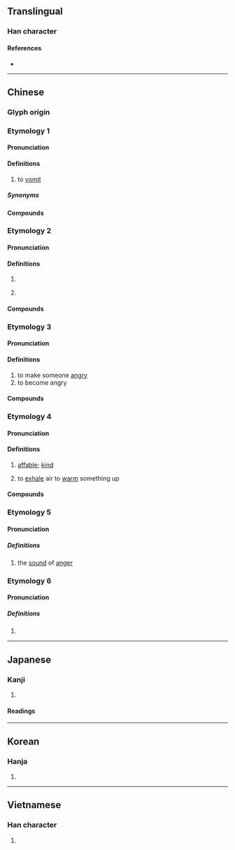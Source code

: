 {{also|呕}}
{{character info/new}}
==Translingual==

===Han character===
{{Han char|rn=30|rad=口|as=11|sn=14|four=61016|canj=RSRR|ids=⿰口區}}

====References====
* {{Han ref|kx=0206.040|dkj=04200|dj=0429.020|hdz=10674.120|uh=5614|ud=22036|bh=B9C3|bd=47555}}

----

==Chinese==

===Glyph origin===
{{Han etym}}

===Etymology 1===
{{zh-forms|s=呕|alt=歐*-original form,𠴰,㰶,𣢨,𧖼}}

====Pronunciation====
{{zh-pron
|m=ǒu
|c=au2
|c-t=eu2
|h=pfs=éu
|md=
|mn=áu/xm,zz,tw:ó͘/qz:ió
|mn_note=áu - vernacular, ó͘/ió - literary
|w=
|mc=2
|oc=1,2
|cat=v
}}

====Definitions====
{{zh-hanzi}}

# to [[vomit]]

=====Synonyms=====
{{zh-dial|嘔吐}}

====Compounds====
{{zh-der|嘔吐|作嘔|乾嘔|嘔心|嘔心吐膽|嘔心瀝血|嘔心絞腦|嘔心血|嘔血|嘔逆|噎嘔|止嘔}}

===Etymology 2===
{{zh-forms|s=呕}}

====Pronunciation====
{{zh-pron
|m=ōu
|c=au1
|h=
|md=
|mn=
|w=
|mc=1
|oc=n,1
|cat=v
}}

====Definitions====
{{zh-hanzi}}

# {{zh-alt-form|謳|to sing}}
# {{lb|zh|onomatopoeia}} {{non-gloss|Used to describe [[orchestral]] music, [[cooing]], etc.}}

====Compounds====
{{zh-der|嘔唲|嘔啞|嘔嘔啞啞|嘔笑|嘔嘔學語|嘔嘔管弦}}

===Etymology 3===

====Pronunciation====
{{zh-pron
|m=òu
|c=au2
|h=
|md=
|mn=
|w=
|mc=
|oc=
|cat=v
}}

====Definitions====
{{zh-hanzi}}

# to make someone [[angry]]
# to become angry

====Compounds====
{{zh-der|嘔氣}}

===Etymology 4===

====Pronunciation====
{{zh-pron
|m=xū
|c=heoi1
|h=
|md=
|mn=
|w=
|mc=
|oc=
|cat=a,v
}}

====Definitions====
{{zh-hanzi}}

# {{lb|zh|literary}} [[affable]]; [[kind]]
# {{lb|zh|literary}} to [[exhale]] air to [[warm up|warm]] something up

====Compounds====
{{zh-der|嘔咐|嗷嗷嘔嘔|嘔嘔|嘔喻}}

===Etymology 5===

====Pronunciation====
{{zh-pron
|m=chū
|c=
|h=
|md=
|mn=
|w=
|mc=
|oc=
|cat=n
}}

=====Definitions=====
{{zh-hanzi}}

# {{lb|zh|obsolete}} the [[sound]] of [[anger]]

===Etymology 6===

====Pronunciation====
{{zh-pron
|m=ou
|c=
|h=
|md=
|mn=
|w=
|mc=
|oc=
|cat=intj
}}

=====Definitions=====
{{zh-hanzi}}

# {{n-g|An informal greeting.}}

----

==Japanese==

===Kanji===
{{ja-kanji|grade=|rs=口11|shin=呕}}

# {{defn|lang=ja|sort=口11}}

====Readings====
{{ja-readings
|goon=う, く
|kanon=おう, く
|kun=うた-う<うた-ふ, は-く
}}

----

==Korean==

===Hanja===
{{ko-hanja|hangeul=[[구]], [[후]]|rv=gu, hu|mr=ku, hu}}

# {{defn|lang=ko|sort=口11}}

----

==Vietnamese==

===Han character===
{{vi-hantu|[[ẩu]], [[xua]]|rs=口11}}

# {{defn|lang=vi|sort=口11}}